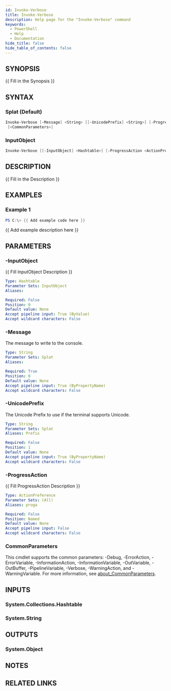 ```yaml
---
id: Invoke-Verbose
title: Invoke-Verbose
description: Help page for the "Invoke-Verbose" command
keywords:
  - PowerShell
  - Help
  - Documentation
hide_title: false
hide_table_of_contents: false
---
```


## SYNOPSIS

\{\{ Fill in the Synopsis \}\}

## SYNTAX

### Splat (Default)

```powershell
Invoke-Verbose [-Message] <String> [[-UnicodePrefix] <String>] [-ProgressAction <ActionPreference>]
 [<CommonParameters>]
```

### InputObject

```powershell
Invoke-Verbose [[-InputObject] <Hashtable>] [-ProgressAction <ActionPreference>] [<CommonParameters>]
```

## DESCRIPTION

\{\{ Fill in the Description \}\}

## EXAMPLES

### Example 1

```powershell
PS C:\> {{ Add example code here }}
```

\{\{ Add example description here \}\}

## PARAMETERS

### -InputObject

\{\{ Fill InputObject Description \}\}

```yaml
Type: Hashtable
Parameter Sets: InputObject
Aliases:

Required: False
Position: 0
Default value: None
Accept pipeline input: True (ByValue)
Accept wildcard characters: False
```

### -Message

The message to write to the console.

```yaml
Type: String
Parameter Sets: Splat
Aliases:

Required: True
Position: 0
Default value: None
Accept pipeline input: True (ByPropertyName)
Accept wildcard characters: False
```

### -UnicodePrefix

The Unicode Prefix to use if the terminal supports Unicode.

```yaml
Type: String
Parameter Sets: Splat
Aliases: Prefix

Required: False
Position: 1
Default value: None
Accept pipeline input: True (ByPropertyName)
Accept wildcard characters: False
```

### -ProgressAction

\{\{ Fill ProgressAction Description \}\}

```yaml
Type: ActionPreference
Parameter Sets: (All)
Aliases: proga

Required: False
Position: Named
Default value: None
Accept pipeline input: False
Accept wildcard characters: False
```

### CommonParameters

This cmdlet supports the common parameters: -Debug, -ErrorAction, -ErrorVariable, -InformationAction, -InformationVariable, -OutVariable, -OutBuffer, -PipelineVariable, -Verbose, -WarningAction, and -WarningVariable. For more information, see [about_CommonParameters](http://go.microsoft.com/fwlink/?LinkID=113216).

## INPUTS

### System.Collections.Hashtable

### System.String

## OUTPUTS

### System.Object

## NOTES

## RELATED LINKS
